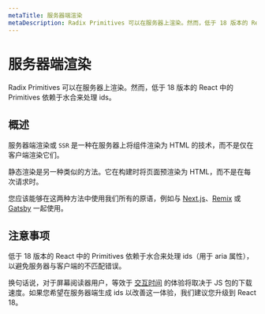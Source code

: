 ```yaml
---
metaTitle: 服务器端渲染
metaDescription: Radix Primitives 可以在服务器上渲染。然而，低于 18 版本的 React 中的 Primitives 依赖于水合来处理 ids。
---
```


# 服务器端渲染

<Description>
	Radix Primitives 可以在服务器上渲染。然而，低于 18 版本的 React
	中的 Primitives 依赖于水合来处理 ids。
</Description>

## 概述

服务器端渲染或 `SSR` 是一种在服务器上将组件渲染为 HTML 的技术，而不是仅在客户端渲染它们。

静态渲染是另一种类似的方法。它在构建时将页面预渲染为 HTML，而不是在每次请求时。

您应该能够在这两种方法中使用我们所有的原语，例如与 [Next.js](https://nextjs.org/)、[Remix](https://remix.run/) 或 [Gatsby](https://www.gatsbyjs.com/) 一起使用。

## 注意事项

低于 18 版本的 React 中的 Primitives 依赖于水合来处理 ids（用于 aria 属性），以避免服务器与客户端的不匹配错误。

换句话说，对于屏幕阅读器用户，等效于 [交互时间](https://web.dev/interactive/) 的体验将取决于 JS 包的下载速度。如果您希望在服务器端生成 ids 以改善这一体验，我们建议您升级到 React 18。